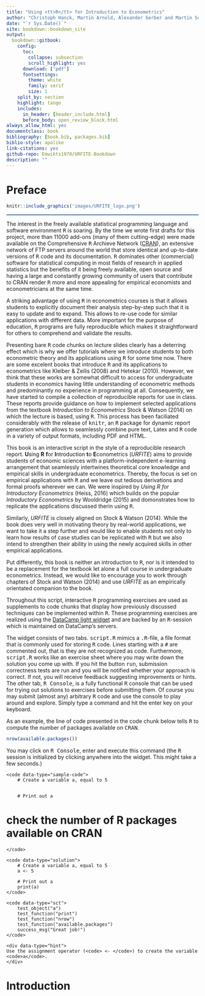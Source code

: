 ```yaml
--- 
title: "Using <tt>R</tt> for Introduction to Econometrics"
author: "Christoph Hanck, Martin Arnold, Alexander Gerber and Martin Schmelzer"
date: "`r Sys.Date()`"
site: bookdown::bookdown_site
output: 
  bookdown::gitbook:
    config:
      toc:
        collapse: subsection
        scroll_highlight: yes
      download: ["pdf"]
      fontsettings:
        theme: white
        family: serif
        size: 1
    split_by: section
    highlight: tango
    includes:
      in_header: [header_include.html]
      before_body: open_review_block.html
always_allow_html: yes
documentclass: book
bibliography: [book.bib, packages.bib]
biblio-style: apalike
link-citations: yes
github-repo: Emwikts1970/URFITE-Bookdown
description: ""
---
```


# Preface

```r
knitr::include_graphics('images/URFITE_logo.png')
```
<hr style="background-color:#3C6690;height:2px">

The interest in the freely available statistical programming language and software environment <tt>R</tt> is soaring. By the time we wrote first drafts for this project, more than 11000 add-ons (many of them cutting-edge) were made available on the Comprehensive <tt>R</tt> Archieve Network ([CRAN](https://cran.r-project.org/)), an extensive network of FTP servers around the world that store identical and up-to-date versions of <tt>R</tt> code and its documentation. <tt>R</tt> dominates other (commercial) software for statistical computing in most fields of research in applied statistics but the benefits of it being freely available, open source and having a large and constantly growing community of users that contribute to CRAN render <tt>R</tt> more and more appealing for empirical economists and econometricians at the same time. 

A striking advantage of using <tt>R</tt> in econometrics courses is that it allows students to explicitly document their analysis step-by-step such that it is easy to update and to expand. This allows to re-use code for similar applications with different data. More important for the purpose of education, <tt>R</tt> programs are fully reproducible which makes it straightforward for others to comprehend and validate the results. 

Presenting bare <tt>R</tt> code chunks on lecture slides clearly has a deterring effect which is why we offer tutorials where we introduce students to both econometric theory and its applications using <tt>R</tt> for some time now. There are some excelent books that introduce <tt>R</tt> and its applications to econometrics like Kleiber & Zeilis (2008) and Hetekar (2010). However, we think that these works are somewhat difficult to access for undergraduate students in economics having little understanding of econometric methods and predominantly no experience in programming at all. Consequently, we have started to compile a collection of reproducible reports for use in class. These reports provide guidance on how to implement selected applications from the textbook *Introduction to Econometrics* Stock & Watson (2014) on which the lecture is based, using <tt>R</tt>. This process has been faciliated considerably with the release of <tt>knitr</tt>, an <tt>R</tt> package for dynamic report generation which allows to seamlessly combine pure text, Latex and <tt>R</tt> code in a variety of output formats, including PDF and HTML.    

This book is an interactive script in the style of a reproducible research report. **U**sing **R** **f**or **I**ntroduction **t**o **E**conometrics (*URFITE*) aims to provide students of economic sciences with a platform-independent e-learning arrangement that seamlessly intertwines theoretical core knowledge and empirical skills in undergraduate econometrics. Thereby, the focus is set on empirical applications with <tt>R</tt> and we leave out tedious derivations and formal proofs wherever we can. We were inspired by *Using R for Introductory Econometrics* (Heiss, 2016) which builds on the popular *Introductory Econometrics* by Wooldridge (2015) and domonstrates how to replicate the applications discussed therin using <tt>R</tt>. 

Similarly, *URFITE* is closely aligned on Stock & Watson (2014). While the book does very well in motivating theory by real-world applications, we want to take it a step further and would like to enable students not only to learn how results of case studies can be replicated with <tt>R</tt> but we also intend to strengthen their ability in using the newly acquired skills in other empirical applications.

Put differently, this book is neither an introduction to <tt>R</tt>, nor is it intended to be a replacement for the textbook let alone a full course in undergraduate econometrics. Instead, we would like to encourage you to work through chapters of Stock and Watson (2014) and use *URFITE* as an empirically orientated companion to the book.

Throughout this script, interactive <tt>R</tt> programming exercises are used as supplements to code chunks that display how previously discussed techniques can be implemented within <tt>R</tt>. These programming exercises are realized using the [DataCamp light widget](https://github.com/datacamp/datacamp-light) and are backed by an <tt>R</tt>-session which is maintained on DataCamp's servers. 

The widget consists of two tabs. <tt>script.R</tt> mimics a <tt>.R</tt>-file, a file format that is commonly used for storing <tt>R</tt> code. Lines starting with a <tt>#</tt> are commented out, that is they are not recognized as code. Furthermore, <tt>script.R</tt> works like an exercise sheet where you may write down the solution you come up with. If you hit the button <tt>run</tt>, submission correctness tests are run and you will be notified whether your approach is correct. If not, you will receive feedback suggesting improvements or hints. The other tab, <tt>R Console</tt>, is a fully functional <tt>R</tt> console that can be used for trying out solutions to exercises before submitting them. Of course you may submit (almost any) arbitrary <tt>R</tt> code and use the console to play around and explore. Simply type a command and hit the enter key on your keyboard.

As an example, the line of code presented in the code chunk below tells <tt>R</tt> to compute the number of packages available on <tt>CRAN</tt>.

```r
nrow(available.packages())
```

You may click on <tt>R Console</tt>, enter and execute this command (the <tt>R</tt> session is initialized by clicking anywhere into the widget. This might take a few seconds.)

<!--html_preserve-->

<div data-datacamp-exercise data-lang="r">

	<code data-type="sample-code">
		# Create a variable a, equal to 5


		# Print out a


# check the number of R packages available on CRAN

	</code>
	
	<code data-type="solution">
		# Create a variable a, equal to 5
		a <- 5

		# Print out a
		print(a)
	</code>
	
	<code data-type="sct">
		test_object("a")
		test_function("print")
		test_function("nrow")
		test_function("available.packages")
		success_msg("Great job!")
	</code>
	
	<div data-type="hint">
	Use the assignment operator (<code> <- </code>) to create the variable <code>a</code>.
	</div>

</div>

<!--/html_preserve-->

# Introduction





